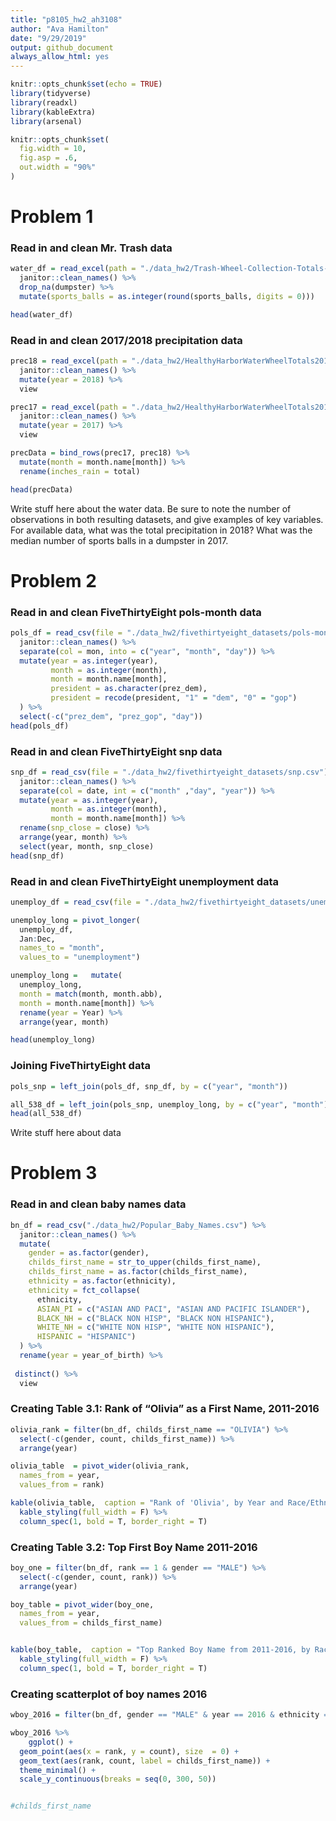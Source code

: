 ```yaml
---
title: "p8105_hw2_ah3108"
author: "Ava Hamilton"
date: "9/29/2019"
output: github_document
always_allow_html: yes
---
```


```r
knitr::opts_chunk$set(echo = TRUE)
library(tidyverse)
library(readxl)
library(kableExtra)
library(arsenal)

knitr::opts_chunk$set(
  fig.width = 10,
  fig.asp = .6,
  out.width = "90%"
)

```

# Problem 1

### Read in and clean Mr. Trash data
```r

water_df = read_excel(path = "./data_hw2/Trash-Wheel-Collection-Totals-8-6-19.xlsx", sheet = 1, range = "A2:N336") %>% 
  janitor::clean_names() %>% 
  drop_na(dumpster) %>% 
  mutate(sports_balls = as.integer(round(sports_balls, digits = 0)))

head(water_df)

```

### Read in and clean 2017/2018 precipitation data

```r
prec18 = read_excel(path = "./data_hw2/HealthyHarborWaterWheelTotals2018-7-28.xlsx", sheet = 3, range = "A2:B9") %>% 
  janitor::clean_names() %>% 
  mutate(year = 2018) %>% 
  view

prec17 = read_excel(path = "./data_hw2/HealthyHarborWaterWheelTotals2018-7-28.xlsx", sheet = 4, range = "A2:B14") %>% 
  janitor::clean_names() %>% 
  mutate(year = 2017) %>% 
  view

precData = bind_rows(prec17, prec18) %>% 
  mutate(month = month.name[month]) %>% 
  rename(inches_rain = total)

head(precData)

```


Write stuff here about the water data.
Be sure to note the number of observations in both resulting datasets, and give examples of key variables. For available data, what was the total precipitation in 2018? What was the median number of sports balls in a dumpster in 2017.

# Problem 2

### Read in and clean FiveThirtyEight pols-month data
```r

pols_df = read_csv(file = "./data_hw2/fivethirtyeight_datasets/pols-month.csv") %>% 
  janitor::clean_names() %>% 
  separate(col = mon, into = c("year", "month", "day")) %>%
  mutate(year = as.integer(year),
         month = as.integer(month),
         month = month.name[month],
         president = as.character(prez_dem),
         president = recode(president, "1" = "dem", "0" = "gop")
  ) %>% 
  select(-c("prez_dem", "prez_gop", "day")) 
head(pols_df)

```


### Read in and clean FiveThirtyEight snp data
```r

snp_df = read_csv(file = "./data_hw2/fivethirtyeight_datasets/snp.csv") %>% 
  janitor::clean_names() %>% 
  separate(col = date, int = c("month" ,"day", "year")) %>% 
  mutate(year = as.integer(year),
         month = as.integer(month),
         month = month.name[month]) %>% 
  rename(snp_close = close) %>% 
  arrange(year, month) %>% 
  select(year, month, snp_close)
head(snp_df)

```


### Read in and clean FiveThirtyEight unemployment data
```r

unemploy_df = read_csv(file = "./data_hw2/fivethirtyeight_datasets/unemployment.csv")

unemploy_long = pivot_longer(
  unemploy_df,
  Jan:Dec,
  names_to = "month",
  values_to = "unemployment")

unemploy_long =   mutate(
  unemploy_long,
  month = match(month, month.abb),
  month = month.name[month]) %>% 
  rename(year = Year) %>%
  arrange(year, month)

head(unemploy_long)

```

### Joining FiveThirtyEight data

```r

pols_snp = left_join(pols_df, snp_df, by = c("year", "month"))

all_538_df = left_join(pols_snp, unemploy_long, by = c("year", "month"))
head(all_538_df)

```

Write stuff here about data

# Problem 3

### Read in and clean baby names data

```r

bn_df = read_csv("./data_hw2/Popular_Baby_Names.csv") %>% 
  janitor::clean_names() %>% 
  mutate(
    gender = as.factor(gender),
    childs_first_name = str_to_upper(childs_first_name),
    childs_first_name = as.factor(childs_first_name),
    ethnicity = as.factor(ethnicity),
    ethnicity = fct_collapse(
      ethnicity,
      ASIAN_PI = c("ASIAN AND PACI", "ASIAN AND PACIFIC ISLANDER"),
      BLACK_NH = c("BLACK NON HISP", "BLACK NON HISPANIC"),
      WHITE_NH = c("WHITE NON HISP", "WHITE NON HISPANIC"),
      HISPANIC = "HISPANIC")
  ) %>% 
  rename(year = year_of_birth) %>% 
 
 distinct() %>% 
  view


```
### Creating Table 3.1: Rank of "Olivia" as a First Name, 2011-2016

```r

olivia_rank = filter(bn_df, childs_first_name == "OLIVIA") %>%
  select(-c(gender, count, childs_first_name)) %>% 
  arrange(year)

olivia_table  = pivot_wider(olivia_rank,
  names_from = year,
  values_from = rank)

kable(olivia_table,  caption = "Rank of 'Olivia', by Year and Race/Ethnicity", col.names = c("", 2011:2016)) %>%  
  kable_styling(full_width = F) %>%
  column_spec(1, bold = T, border_right = T) 


```

### Creating Table 3.2: Top First Boy Name 2011-2016

```r
boy_one = filter(bn_df, rank == 1 & gender == "MALE") %>% 
  select(-c(gender, count, rank)) %>% 
  arrange(year)

boy_table = pivot_wider(boy_one,
  names_from = year,
  values_from = childs_first_name)


kable(boy_table,  caption = "Top Ranked Boy Name from 2011-2016, by Race/Ethnicity", col.names = c("", 2011:2016)) %>%  
  kable_styling(full_width = F) %>%
  column_spec(1, bold = T, border_right = T) 
```

### Creating scatterplot of boy names 2016


```r
wboy_2016 = filter(bn_df, gender == "MALE" & year == 2016 & ethnicity == "WHITE_NH")

wboy_2016 %>% 
    ggplot() +
  geom_point(aes(x = rank, y = count), size  = 0) +
  geom_text(aes(rank, count, label = childs_first_name)) +
  theme_minimal() +
  scale_y_continuous(breaks = seq(0, 300, 50))


#childs_first_name

```

